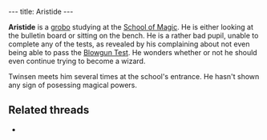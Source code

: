 ---
title: Aristide
---

{{twinsunica import}}{{Infobox Character
 |image=Aristide.jpg
 |race=Grobo
 |gender=Male
 |size=average
 |age=Adult
 |magical=no
 |lba1=
 |lba2=yes
 |alignment=neutral
 |occupation=Student of Magic
 |requires=
 |amount=
 |fam1=
 |fam2=
 |planet=
 |island=
 |building=
}}

'''Aristide''' is a [[grobo]] studying at the [[School of Magic]]. He is either looking at the bulletin board or sitting on the bench. He is a rather bad pupil, unable to complete any of the tests, as revealed by his complaining about not even being able to pass the [[Blowgun Test]]. He wonders whether or not he should even continue trying to become a wizard.

Twinsen meets him several times at the school's entrance. He hasn't shown any sign of posessing magical powers.

==Related threads==
* {{thread|id=5918|title=Stupid Aristide...}}

<!-- remvoe these category links when they're all automated by categorizers...
[[Category:Desert Island inhabitants]] -->